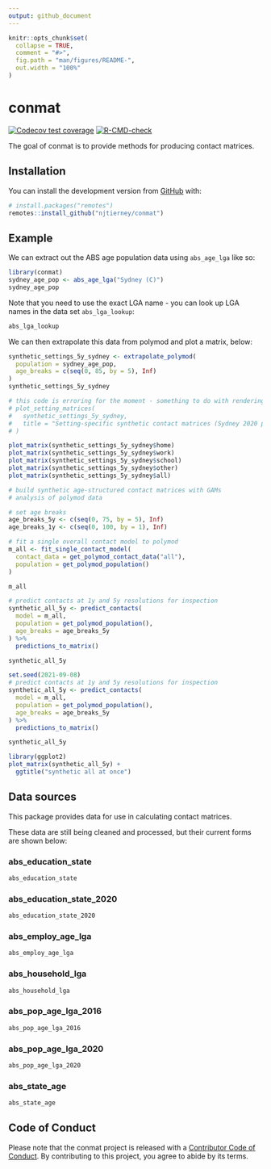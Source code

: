 ```yaml
---
output: github_document
---
```


<!-- README.md is generated from README.Rmd. Please edit that file -->

```r
knitr::opts_chunk$set(
  collapse = TRUE,
  comment = "#>",
  fig.path = "man/figures/README-",
  out.width = "100%"
)
```

# conmat

<!-- badges: start -->
[![Codecov test coverage](https://codecov.io/gh/njtierney/conmat/branch/master/graph/badge.svg)](https://codecov.io/gh/njtierney/conmat?branch=master)
[![R-CMD-check](https://github.com/njtierney/conmat/workflows/R-CMD-check/badge.svg)](https://github.com/njtierney/conmat/actions)
<!-- badges: end -->

The goal of conmat is to provide methods for producing contact matrices.

## Installation

You can install the development version from [GitHub](https://github.com/) with:

``` r
# install.packages("remotes")
remotes::install_github("njtierney/conmat")
```

## Example

We can extract out the ABS age population data using `abs_age_lga` like so:

```r
library(conmat)
sydney_age_pop <- abs_age_lga("Sydney (C)")
sydney_age_pop
```

Note that you need to use the exact LGA name - you can look up LGA names in the data set `abs_lga_lookup`:

```r
abs_lga_lookup
```

We can then extrapolate this data from polymod and plot a matrix, below:

```r
synthetic_settings_5y_sydney <- extrapolate_polymod(
  population = sydney_age_pop,
  age_breaks = c(seq(0, 85, by = 5), Inf)
)
synthetic_settings_5y_sydney
```

```r
# this code is erroring for the moment - something to do with rendering a large plot I think.
# plot_setting_matrices(
#   synthetic_settings_5y_sydney,
#   title = "Setting-specific synthetic contact matrices (Sydney 2020 projected)"
# )
```

```r
plot_matrix(synthetic_settings_5y_sydney$home)
plot_matrix(synthetic_settings_5y_sydney$work)
plot_matrix(synthetic_settings_5y_sydney$school)
plot_matrix(synthetic_settings_5y_sydney$other)
plot_matrix(synthetic_settings_5y_sydney$all)
```


```r
# build synthetic age-structured contact matrices with GAMs
# analysis of polymod data

# set age breaks
age_breaks_5y <- c(seq(0, 75, by = 5), Inf)
age_breaks_1y <- c(seq(0, 100, by = 1), Inf)

# fit a single overall contact model to polymod
m_all <- fit_single_contact_model(
  contact_data = get_polymod_contact_data("all"),
  population = get_polymod_population()
)

m_all
```


```r
# predict contacts at 1y and 5y resolutions for inspection
synthetic_all_5y <- predict_contacts(
  model = m_all, 
  population = get_polymod_population(),
  age_breaks = age_breaks_5y
) %>%
  predictions_to_matrix()

synthetic_all_5y
```


```r
set.seed(2021-09-08)
# predict contacts at 1y and 5y resolutions for inspection
synthetic_all_5y <- predict_contacts(
  model = m_all, 
  population = get_polymod_population(),
  age_breaks = age_breaks_5y
) %>%
  predictions_to_matrix()

synthetic_all_5y

library(ggplot2)
plot_matrix(synthetic_all_5y) +
  ggtitle("synthetic all at once")
```

## Data sources

This package provides data for use in calculating contact matrices.

These data are still being cleaned and processed, but their current forms are shown below:

### abs_education_state

```r
abs_education_state
```

### abs_education_state_2020

```r
abs_education_state_2020
```


### abs_employ_age_lga

```r
abs_employ_age_lga
```


### abs_household_lga

```r
abs_household_lga
```


### abs_pop_age_lga_2016

```r
abs_pop_age_lga_2016
```


### abs_pop_age_lga_2020

```r
abs_pop_age_lga_2020
```


### abs_state_age

```r
abs_state_age
```

## Code of Conduct

Please note that the conmat project is released with a [Contributor Code of Conduct](https://contributor-covenant.org/version/2/0/CODE_OF_CONDUCT.html). By contributing to this project, you agree to abide by its terms.